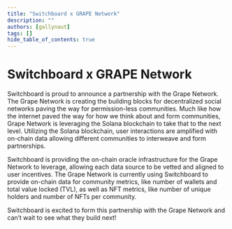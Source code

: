 ```yaml
---
title: "Switchboard x GRAPE Network"
description: ""
authors: [gallynaut]
tags: []
hide_table_of_contents: true
---
```


# Switchboard x GRAPE Network

Switchboard is proud to announce a partnership with the Grape Network. The Grape
Network is creating the building blocks for decentralized social networks paving
the way for permission-less communities. Much like how the internet paved the
way for how we think about and form communities, Grape Network is leveraging the
Solana blockchain to take that to the next level. Utilizing the Solana
blockchain, user interactions are amplified with on-chain data allowing
different communities to interweave and form partnerships.

Switchboard is providing the on-chain oracle infrastructure for the Grape
Network to leverage, allowing each data source to be vetted and aligned to user
incentives. The Grape Network is currently using Switchboard to provide on-chain
data for community metrics, like number of wallets and total value locked (TVL),
as well as NFT metrics, like number of unique holders and number of NFTs per
community.

Switchboard is excited to form this partnership with the Grape Network and can’t
wait to see what they build next!
